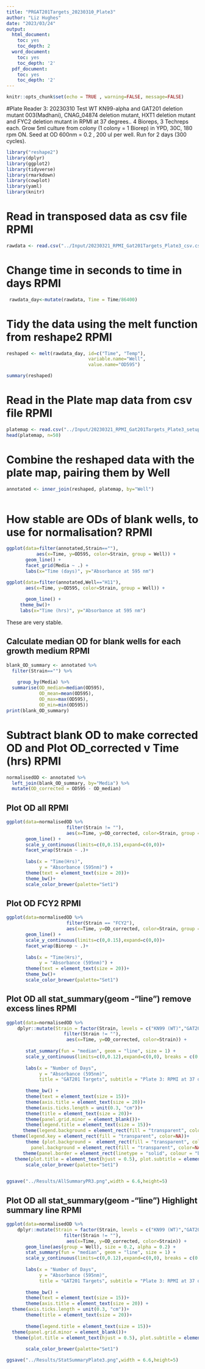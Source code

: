 ```yaml
---
title: "PRGAT201Targets_20230310_Plate3"
author: "Liz Hughes"
date: "2023/03/24"
output: 
  html_document:
    toc: yes
    toc_depth: 2
  word_document:
    toc: yes
    toc_depth: '2'
  pdf_document:
    toc: yes
    toc_depth: '2'
---
```


```r
knitr::opts_chunk$set(echo = TRUE , warning=FALSE, message=FALSE)
```


#Plate Reader 3: 20230310
Test WT KN99-alpha and GAT201 deletion mutant 003(Madhani), CNAG_04874 deletion mutant, HXT1 deletion mutant and FYC2 deletion mutant in RPMI at 37 degrees..
4 Bioreps, 3 Techreps each.
Grow 5ml culture from colony (1 colony = 1 Biorep) in YPD, 30C, 180 rpm ON.
Seed at OD 600nm = 0.2 , 200 ul per well.
Run for 2 days (300 cycles).



```r

library("reshape2")
library(dplyr)
library(ggplot2)
library(tidyverse)
library(rmarkdown)
library(cowplot)
library(yaml)
library(knitr)
```



# Read in transposed data as csv file RPMI

```r

rawdata <- read.csv("../Input/20230321_RPMI_Gat201Targets_Plate3_csv.csv")

```

# Change time in seconds to time in days RPMI

```r

 rawdata_day<-mutate(rawdata, Time = Time/86400)

```

# Tidy the data using the melt function from reshape2 RPMI

```r

reshaped <- melt(rawdata_day, id=c("Time", "Temp"), 
                              variable.name="Well",
                              value.name="OD595")

summary(reshaped)
```

# Read in the Plate map data from csv file RPMI

```r

platemap <- read.csv("../Input/20230321_RPMI_Gat201Targets_Plate3_setup.csv")
head(platemap, n=50)


```

# Combine the reshaped data with the plate map, pairing them by Well 

```r

annotated <- inner_join(reshaped, platemap, by="Well")
 
```

# How stable are ODs of blank wells, to use for normalisation? RPMI

```r

ggplot(data=filter(annotated,Strain==""),
           aes(x=Time, y=OD595, color=Strain, group = Well)) + 
       geom_line() + 
       facet_grid(Media ~ .) +
       labs(x="Time (days)", y="Absorbance at 595 nm")
```


```r

ggplot(data=filter(annotated,Well=="H11"), 
       aes(x=Time, y=OD595, color=Strain, group = Well)) + 
 
       geom_line() + 
     theme_bw()+
     labs(x="Time (hrs)", y="Absorbance at 595 nm")

```


These are very stable.

## Calculate median OD for blank wells for each growth medium RPMI


```r

blank_OD_summary <- annotated %>%
  filter(Strain=="") %>%
  
    group_by(Media) %>%
  summarise(OD_median=median(OD595),
            OD_mean=mean(OD595),
            OD_max=max(OD595),
            OD_min=min(OD595))
print(blank_OD_summary)
```

# Subtract blank OD to make corrected OD and Plot OD_corrected v Time (hrs) RPMI

```r

normalisedOD <- annotated %>%
  left_join(blank_OD_summary, by="Media") %>%
  mutate(OD_corrected = OD595 - OD_median)

```

## Plot OD all RPMI

```r

ggplot(data=normalisedOD %>%
                      filter(Strain != ""), 
                      aes(x=Time, y=OD_corrected, color=Strain, group = Well)) + 
       geom_line() + 
       scale_y_continuous(limits=c(0,0.15),expand=c(0,0))+
       facet_wrap(Strain ~ .)+
  
       labs(x = "Time(Hrs)",
            y = "Absorbance (595nm)") +
       theme(text = element_text(size = 20))+
       theme_bw()+
       scale_color_brewer(palette="Set1")
```
## Plot OD FCY2 RPMI

```r

ggplot(data=normalisedOD %>%
                      filter(Strain == "FCY2"), 
                      aes(x=Time, y=OD_corrected, color=Strain, group = Well)) + 
       geom_line() + 
       scale_y_continuous(limits=c(0,0.15),expand=c(0,0))+
       facet_wrap(Biorep ~ .)+
  
       labs(x = "Time(Hrs)",
            y = "Absorbance (595nm)") +
       theme(text = element_text(size = 20))+
       theme_bw()+
       scale_color_brewer(palette="Set1")
```



## Plot OD all stat_summary(geom -"line") remove excess lines RPMI

```r

ggplot(data=normalisedOD %>%
    dplyr::mutate(Strain = factor(Strain, levels = c("KN99 (WT)","GAT201","CNAG_04874","HXT1","FCY2")))%>%
                     filter(Strain != ""), 
                      aes(x=Time, y=OD_corrected, color=Strain)) + 
       
       stat_summary(fun = "median", geom = "line", size = 1) +
       scale_y_continuous(limits=c(0,0.12),expand=c(0,0), breaks = c(0, 0.05, 0.1)) +
  
       labs(x = "Number of Days",
            y = "Absorbance (595nm)",
            title = "GAT201 Targets", subtitle = "Plate 3: RPMI at 37 degrees") +
           
       theme_bw() +
       theme(text = element_text(size = 15))+
       theme(axis.title = element_text(size = 20))+
       theme(axis.ticks.length = unit(0.3, "cm"))+
       theme(title = element_text(size = 20))+
       theme(panel.grid.minor = element_blank())+
       theme(legend.title = element_text(size = 15))+
      theme(legend.background = element_rect(fill = "transparent", color=NA))+
  theme(legend.key = element_rect(fill = "transparent", color=NA))+
       theme (plot.background =  element_rect(fill = "transparent", color=NA), 
         panel.background = element_rect(fill = "transparent", color=NA),)+
      theme(panel.border = element_rect(linetype = "solid", colour = "black", size = 2))+
   theme(plot.title = element_text(hjust = 0.5), plot.subtitle = element_text(hjust = 0.5) )+
       scale_color_brewer(palette="Set1")
       
```


```r

ggsave("../Results/AllSummaryPR3.png",width = 6.6,height=5)
```


## Plot OD all stat_summary(geom -"line") Highlight summary line RPMI

```r

ggplot(data=normalisedOD %>%
    dplyr::mutate(Strain = factor(Strain, levels = c("KN99 (WT)","GAT201","CNAG_04874","HXT1","FCY2")))%>%
                     filter(Strain != ""), 
                      aes(x=Time, y=OD_corrected, color=Strain)) + 
       geom_line(aes(group = Well), size = 0.2, alpha = 0.2) + 
       stat_summary(fun = "median", geom = "line", size = 1) +
       scale_y_continuous(limits=c(0,0.12),expand=c(0,0), breaks = c(0, 0.05, 0.1)) +
   
       labs(x = "Number of Days",
            y = "Absorbance (595nm)",
            title = "GAT201 Targets", subtitle = "Plate 3: RPMI at 37 degrees") +
 
       theme_bw() +
       theme(text = element_text(size = 15))+
       theme(axis.title = element_text(size = 20)) +
  theme(axis.ticks.length = unit(0.3, "cm"))+
       theme(title = element_text(size = 20))+
    
       theme(legend.title = element_text(size = 15))+
  theme(panel.grid.minor = element_blank())+
   theme(plot.title = element_text(hjust = 0.5), plot.subtitle = element_text(hjust = 0.5) )+
  
       scale_color_brewer(palette="Set1")
```

```r

ggsave("../Results/StatSummaryPlate3.png",width = 6.6,height=5)
```




